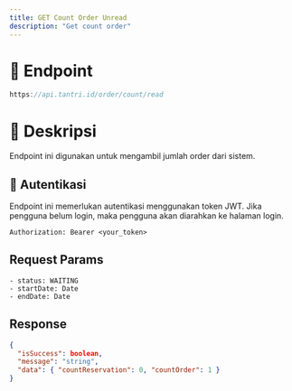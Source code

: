 ```yaml
---
title: GET Count Order Unread
description: "Get count order"
---
```


# 🔗 Endpoint

```ts
https://api.tantri.id/order/count/read
```

# 📖 Deskripsi

Endpoint ini digunakan untuk mengambil jumlah order dari sistem.

## 🔑 Autentikasi

Endpoint ini memerlukan autentikasi menggunakan token JWT. Jika pengguna belum login, maka pengguna akan diarahkan ke halaman login.

```http
Authorization: Bearer <your_token>
```

## Request Params

    - status: WAITING
    - startDate: Date
    - endDate: Date

## Response

```json
{
  "isSuccess": boolean,
  "message": "string",
  "data": { "countReservation": 0, "countOrder": 1 }
}
```
